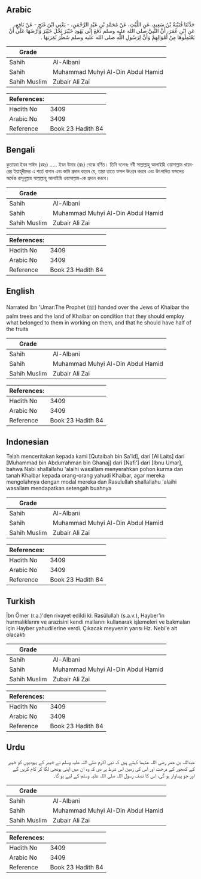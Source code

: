 ## Arabic


<div dir="rtl" lang="ar" style={{fontSize:'larger',backgroundColor:'#f8f9fa',padding:20}}>
حَدَّثَنَا قُتَيْبَةُ بْنُ سَعِيدٍ، عَنِ اللَّيْثِ، عَنْ مُحَمَّدِ بْنِ عَبْدِ الرَّحْمَنِ، - يَعْنِي ابْنَ غَنَجٍ - عَنْ نَافِعٍ، عَنِ ابْنِ عُمَرَ، أَنَّ النَّبِيَّ صلى الله عليه وسلم دَفَعَ إِلَى يَهُودِ خَيْبَرَ نَخْلَ خَيْبَرَ وَأَرْضَهَا عَلَى أَنْ يَعْتَمِلُوهَا مِنْ أَمْوَالِهِمْ وَأَنَّ لِرَسُولِ اللَّهِ صلى الله عليه وسلم شَطْرَ ثَمَرَتِهَا ‏.‏
</div>
<div style={{backgroundColor:'#f8f9fa',padding:20, marginBottom: 10}}><table> <thead> <tr> <th>Grade</th> <th></th> </tr> </thead> <tbody> <tr><td>Sahih</td><td>Al-Albani</td></tr><tr><td>Sahih</td><td>Muhammad Muhyi Al-Din Abdul Hamid</td></tr><tr><td>Sahih Muslim</td><td>Zubair Ali Zai</td></tr></tbody></table><table> <thead> <tr> <th>References:</th> <th></th> </tr> </thead> <tbody><tr><td>Hadith No</td><td>3409</td></tr><tr><td>Arabic No</td><td>3409</td></tr><tr><td>Reference</td><td>Book 23 Hadith 84</td></tr></tbody></table></div>

## Bengali


<div dir="ltr" lang="bn" style={{fontSize:'larger',backgroundColor:'#f8f9fa',padding:20}}>
কুতায়বা ইবন সাঈদ (রহঃ) ..... ইবন উমার (রাঃ) থেকে বর্ণিত। তিনি বলেনঃ নবী সাল্লাল্লাহু আলাইহি ওয়াসাল্লাম খায়বরের ইয়াহূদীদের এ শর্তে বাগান এবং জমি প্রদান করেন যে, তারা তাতে ফসল উৎপ্নন করবে এবং উৎপাদিত ফসলের অর্ধেক রাসূলুল্লাহ সাল্লাল্লাহু আলাইহি ওয়াসাল্লাম-কে প্রদান করবে।
</div>
<div style={{backgroundColor:'#f8f9fa',padding:20, marginBottom: 10}}><table> <thead> <tr> <th>Grade</th> <th></th> </tr> </thead> <tbody> <tr><td>Sahih</td><td>Al-Albani</td></tr><tr><td>Sahih</td><td>Muhammad Muhyi Al-Din Abdul Hamid</td></tr><tr><td>Sahih Muslim</td><td>Zubair Ali Zai</td></tr></tbody></table><table> <thead> <tr> <th>References:</th> <th></th> </tr> </thead> <tbody><tr><td>Hadith No</td><td>3409</td></tr><tr><td>Arabic No</td><td>3409</td></tr><tr><td>Reference</td><td>Book 23 Hadith 84</td></tr></tbody></table></div>

## English


<div dir="ltr" lang="en" style={{fontSize:'larger',backgroundColor:'#f8f9fa',padding:20}}>
Narrated Ibn 'Umar:The Prophet (ﷺ) handed over the Jews of Khaibar the palm trees and the land of Khaibar on condition that they should employ what belonged to them in working on them, and that he should have half of the fruits
</div>
<div style={{backgroundColor:'#f8f9fa',padding:20, marginBottom: 10}}><table> <thead> <tr> <th>Grade</th> <th></th> </tr> </thead> <tbody> <tr><td>Sahih</td><td>Al-Albani</td></tr><tr><td>Sahih</td><td>Muhammad Muhyi Al-Din Abdul Hamid</td></tr><tr><td>Sahih Muslim</td><td>Zubair Ali Zai</td></tr></tbody></table><table> <thead> <tr> <th>References:</th> <th></th> </tr> </thead> <tbody><tr><td>Hadith No</td><td>3409</td></tr><tr><td>Arabic No</td><td>3409</td></tr><tr><td>Reference</td><td>Book 23 Hadith 84</td></tr></tbody></table></div>

## Indonesian


<div dir="ltr" lang="id" style={{fontSize:'larger',backgroundColor:'#f8f9fa',padding:20}}>
Telah menceritakan kepada kami [Qutaibah bin Sa'id], dari [Al Laits] dari [Muhammad bin Abdurrahman bin Ghanaj] dari [Nafi'] dari [Ibnu Umar], bahwa Nabi shallallahu 'alaihi wasallam menyerahkan pohon kurma dan tanah Khaibar kepada orang-orang yahudi Khaibar, agar mereka mengolahnya dengan modal mereka dan Rasulullah shallallahu 'alaihi wasallam mendapatkan setengah buahnya
</div>
<div style={{backgroundColor:'#f8f9fa',padding:20, marginBottom: 10}}><table> <thead> <tr> <th>Grade</th> <th></th> </tr> </thead> <tbody> <tr><td>Sahih</td><td>Al-Albani</td></tr><tr><td>Sahih</td><td>Muhammad Muhyi Al-Din Abdul Hamid</td></tr><tr><td>Sahih Muslim</td><td>Zubair Ali Zai</td></tr></tbody></table><table> <thead> <tr> <th>References:</th> <th></th> </tr> </thead> <tbody><tr><td>Hadith No</td><td>3409</td></tr><tr><td>Arabic No</td><td>3409</td></tr><tr><td>Reference</td><td>Book 23 Hadith 84</td></tr></tbody></table></div>

## Turkish


<div dir="ltr" lang="tr" style={{fontSize:'larger',backgroundColor:'#f8f9fa',padding:20}}>
İbn Ömer (r.a.)'den rivayet edildi ki: Rasûlullah (s.a.v.), Hayber'in hurmalıklarını ve arazisini kendi mallarını kullanarak işlemeleri ve bakmaları için Hayber yahudilerine verdi. Çıkacak meyvenin yarısı Hz. Nebi'e ait olacaktı
</div>
<div style={{backgroundColor:'#f8f9fa',padding:20, marginBottom: 10}}><table> <thead> <tr> <th>Grade</th> <th></th> </tr> </thead> <tbody> <tr><td>Sahih</td><td>Al-Albani</td></tr><tr><td>Sahih</td><td>Muhammad Muhyi Al-Din Abdul Hamid</td></tr><tr><td>Sahih Muslim</td><td>Zubair Ali Zai</td></tr></tbody></table><table> <thead> <tr> <th>References:</th> <th></th> </tr> </thead> <tbody><tr><td>Hadith No</td><td>3409</td></tr><tr><td>Arabic No</td><td>3409</td></tr><tr><td>Reference</td><td>Book 23 Hadith 84</td></tr></tbody></table></div>

## Urdu


<div dir="rtl" lang="ur" style={{fontSize:'larger',backgroundColor:'#f8f9fa',padding:20}}>
عبداللہ بن عمر رضی اللہ عنہما کہتے ہیں کہ نبی اکرم صلی اللہ علیہ وسلم نے خیبر کے یہودیوں کو خیبر کے کھجور کے درخت اور اس کی زمین اس شرط پر دی کہ وہ ان میں اپنی پونجی لگا کر کام کریں گے اور جو پیداوار ہو گی، اس کا نصف رسول اللہ صلی اللہ علیہ وسلم کے لیے ہو گا۔
</div>
<div style={{backgroundColor:'#f8f9fa',padding:20, marginBottom: 10}}><table> <thead> <tr> <th>Grade</th> <th></th> </tr> </thead> <tbody> <tr><td>Sahih</td><td>Al-Albani</td></tr><tr><td>Sahih</td><td>Muhammad Muhyi Al-Din Abdul Hamid</td></tr><tr><td>Sahih Muslim</td><td>Zubair Ali Zai</td></tr></tbody></table><table> <thead> <tr> <th>References:</th> <th></th> </tr> </thead> <tbody><tr><td>Hadith No</td><td>3409</td></tr><tr><td>Arabic No</td><td>3409</td></tr><tr><td>Reference</td><td>Book 23 Hadith 84</td></tr></tbody></table></div>